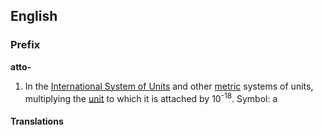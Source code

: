 ==English==
===Prefix===
'''atto-'''

#In the [[International System of Units]] and other [[metric]] systems of units, multiplying the [[unit]] to which it is attached by 10<sup>-18</sup>. Symbol: a

====Translations====
